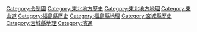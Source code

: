 [[Category:令制國|Category:令制國]]
[[Category:東北地方歷史|Category:東北地方歷史]]
[[Category:東北地方地理|Category:東北地方地理]]
[[Category:東山道|Category:東山道]]
[[Category:福島縣歷史|Category:福島縣歷史]]
[[Category:福島縣地理|Category:福島縣地理]]
[[Category:宮城縣歷史|Category:宮城縣歷史]]
[[Category:宮城縣地理|Category:宮城縣地理]]
[[Category:濱通|Category:濱通]]